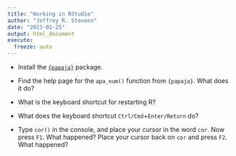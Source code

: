 ```yaml
---
title: "Working in RStudio"
author: "Jeffrey R. Stevens"
date: "2023-01-25"
output: html_document
execute:
  freeze: auto
---
```


* Install the [`{papaja}`](https://frederikaust.com/papaja_man/) package.

* Find the help page for the `apa_num()` function from `{papaja}`. What does it do?

* What is the keyboard shortcut for restarting R?

* What does the keyboard shortcut `Ctrl/Cmd`+`Enter/Return` do?

* Type `cor()` in the console, and place your cursor in the word `cor`. Now press `F1`. What happened? Place your cursor back on `cor` and press `F2`. What happened?
